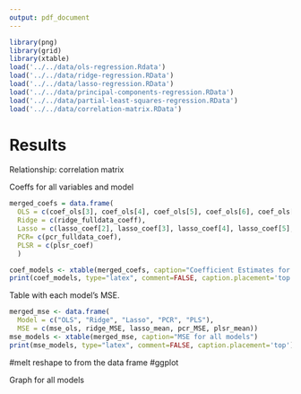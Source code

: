 ```yaml
---
output: pdf_document
---
```


```r
library(png)
library(grid)
library(xtable)
load('../../data/ols-regression.Rdata')
load('../../data/ridge-regression.RData')
load('../../data/lasso-regression.RData')
load('../../data/principal-components-regression.RData')
load('../../data/partial-least-squares-regression.RData')
load('../../data/correlation-matrix.RData')
```

# Results

Relationship: correlation matrix  


Coeffs for all variables and model
```r
merged_coefs = data.frame(
  OLS = c(coef_ols[3], coef_ols[4], coef_ols[5], coef_ols[6], coef_ols[7], coef_ols[8], coef_ols[9], coef_ols[10], coef_ols[11], coef_ols[12], coef_ols[13]),
  Ridge = c(ridge_fulldata_coeff),
  Lasso = c(lasso_coef[2], lasso_coef[3], lasso_coef[4], lasso_coef[5], lasso_coef[6], lasso_coef[7], lasso_coef[8], lasso_coef[9], lasso_coef[10], lasso_coef[11]),
  PCR= c(pcr_fulldata_coef),
  PLSR = c(plsr_coef) 
  )

coef_models <- xtable(merged_coefs, caption="Coefficient Estimates for all models")
print(coef_models, type="latex", comment=FALSE, caption.placement='top')
```

Table with each model's MSE.
```r
merged_mse <- data.frame(
  Model = c("OLS", "Ridge", "Lasso", "PCR", "PLS"),
  MSE = c(mse_ols, ridge_MSE, lasso_mean, pcr_MSE, plsr_mean))
mse_models <- xtable(merged_mse, caption="MSE for all models")
print(mse_models, type="latex", comment=FALSE, caption.placement='top')
```

#melt reshape to from the data frame
#ggplot

Graph for all models




